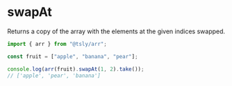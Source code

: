 # swapAt

Returns a copy of the array with the elements at the given indices swapped.

```ts copy codesandbox=tsly
import { arr } from "@tsly/arr";

const fruit = ["apple", "banana", "pear"];

console.log(arr(fruit).swapAt(1, 2).take()); 
// ['apple', 'pear', 'banana']
```